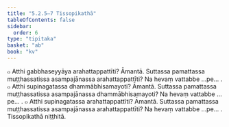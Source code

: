 ```yaml
---
title: "5.2.5–7 Tissopikathā"
tableOfContents: false
sidebar:
  order: 6
type: "tipitaka"
basket: "ab"
book: "kv"
---
```



<DynamicBreadcrumb />

<Division number="898" book="kv" bookNo="32" page="445">

<Paragraph number="2753" book="kv">
๐ Atthi gabbhaseyyāya arahattappattīti? Āmantā. Suttassa pamattassa muṭṭhassatissa asampajānassa arahattappattīti? Na hevaṃ vattabbe …pe… .
</Paragraph>

</Division>
<Division number="899" book="kv" bookNo="32" page="445">

<Paragraph number="2754" book="kv">
๐ Atthi supinagatassa dhammābhisamayoti? Āmantā. Suttassa pamattassa muṭṭhassatissa asampajānassa dhammābhisamayoti? Na hevaṃ vattabbe …pe… .
</Paragraph>

</Division>
<Division number="900" book="kv" bookNo="32" page="445">

<Paragraph number="2755" book="kv">
๐ Atthi supinagatassa arahattappattīti? Āmantā. Suttassa pamattassa muṭṭhassatissa asampajānassa arahattappattīti? Na hevaṃ vattabbe …pe… .

</Paragraph>
</Division>

<Paragraph number="2756" type="center" book="kv">
Tissopikathā niṭṭhitā.
</Paragraph>